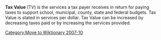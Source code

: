 [[Category:Move to Wiktionary 2007-10]]

'''Tax Value''' (TV) is the services a tax payer receives in return for paying taxes to support school, municipal, county, state and federal budgets. Tax Value is stated in services per dollar. Tax Value can be increased by decreasing taxes paid or by increasing the services provided.


{{stub}}